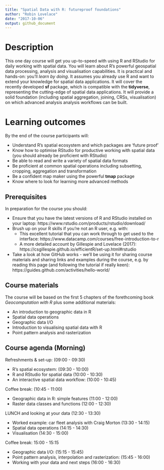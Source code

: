 ```yaml
---
title: "Spatial Data with R: futureproof foundations"
author: "Robin Lovelace"
date: "2017-10-06"
output: github_document
---
```


# Description

This one day course will get you up-to-speed with using R and RStudio for daily working with spatial data.
You will learn about R's powerful geospatial data processing, analysis and visualisation capabilities.
It is practical and hands-on: you'll *learn by doing*.
It assumes you already use R and want to extend your knowledge for spatial data applications.
It will cover the recently developed **sf** package, which is compatible with the **tidyverse**, representing the cutting-edge of spatial data applications.
It will provide a solid foundation (including spatial aggregation, joining, CRSs, visualisation) on which advanced analysis analysis workflows can be built.

# Learning outcomes

By the end of the course participants will:

 - Understand R's spatial ecosystem and which packages are 'future proof'
 - Know how to optimise RStudio for productive working with spatial data (you should already be proficient with RStudio)
 - Be able to read and write a variety of spatial data formats
 - Be proficient at common spatial operations including subsetting, cropping, aggregation and transformation
 - Be a confident map maker using the powerful **tmap** package
 - Know where to look for learning more advanced methods
 
## Prerequisites

In preparation for the course you should:

- Ensure that you have the latest versions of R and RStudio installed on your laptop: https://www.rstudio.com/products/rstudio/download/
- Brush up on your R skills if you're not an R user, e.g. with:
    - This excellent tutorial that you can work through to get used to the interface: https://www.datacamp.com/courses/free-introduction-to-r
    - A more detailed account by Gillespie and Lovelace (2017): https://csgillespie.github.io/efficientR/set-up.html#rstudio
- Take a look at how GitHub works - we'll be using it for sharing course materials and sharing links and examples during the course, e.g. by reading this page (and following the tutorial if really keen): https://guides.github.com/activities/hello-world/


## Course materials

The course will be based on the first 5 chapters of the forethcoming book *Geocomputation with R* plus some additional materials:

- An introduction to geographic data in R
- Spatial data operations
- Geographic data I/O
- Introduction to visualising spatial data with R
- Point pattern analysis and rasterization

## Course agenda (Morning)

Refreshments & set-up: (09:00 - 09:30)

- R's spatial ecosystem: (09:30 - 10:00)
- R and RStudio for spatial data (10:00 - 10:30)
- An interactive spatial data workflow: (10:00 - 10:45)

Coffee break: (10:45 - 11:00)

- Geographic data in R: simple features (11:00 - 12:00)
- Raster data classes and functions (12:00 - 12:30)

LUNCH and looking at your data (12:30 - 13:30)

 
- Worked example: car fleet analysis with Craig Morton (13:30 - 14:15)
- Spatial data operations (14:15 - 14:30)
- Visualisation (14:30 - 15:00)

Coffee break: 15:00 - 15:15

- Geographic data I/O: (15:15 - 15:45)
- Point pattern analysis, interpolation and rasterization: (15:45 - 16:00)
- Working with your data and next steps (16:00 - 16:30)


